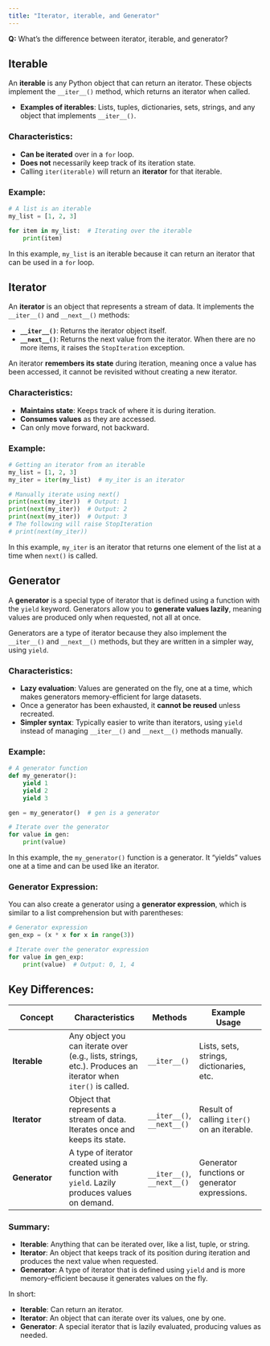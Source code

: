 ```yaml
---
title: "Iterator, iterable, and Generator"
---
```


::: {.callout-note appearance="minimal"}

**Q:** What's the difference between iterator, iterable, and generator?
:::


## Iterable

An **iterable** is any Python object that can return an iterator. These objects implement the `__iter__()` method, which returns an iterator when called. 

- **Examples of iterables**: Lists, tuples, dictionaries, sets, strings, and any object that implements `__iter__()`.
  
### Characteristics:

- **Can be iterated** over in a `for` loop.
- **Does not** necessarily keep track of its iteration state.
- Calling `iter(iterable)` will return an **iterator** for that iterable.

### Example:

```python
# A list is an iterable
my_list = [1, 2, 3]

for item in my_list:  # Iterating over the iterable
    print(item)
```

In this example, `my_list` is an iterable because it can return an iterator that can be used in a `for` loop.

## Iterator

An **iterator** is an object that represents a stream of data. It implements the `__iter__()` and `__next__()` methods:

- **`__iter__()`**: Returns the iterator object itself.
- **`__next__()`**: Returns the next value from the iterator. When there are no more items, it raises the `StopIteration` exception.

An iterator **remembers its state** during iteration, meaning once a value has been accessed, it cannot be revisited without creating a new iterator.

### Characteristics:

- **Maintains state**: Keeps track of where it is during iteration.
- **Consumes values** as they are accessed.
- Can only move forward, not backward.

### Example:

```python
# Getting an iterator from an iterable
my_list = [1, 2, 3]
my_iter = iter(my_list)  # my_iter is an iterator

# Manually iterate using next()
print(next(my_iter))  # Output: 1
print(next(my_iter))  # Output: 2
print(next(my_iter))  # Output: 3
# The following will raise StopIteration
# print(next(my_iter))
```

In this example, `my_iter` is an iterator that returns one element of the list at a time when `next()` is called.

## Generator

A **generator** is a special type of iterator that is defined using a function with the `yield` keyword. Generators allow you to **generate values lazily**, meaning values are produced only when requested, not all at once.

Generators are a type of iterator because they also implement the `__iter__()` and `__next__()` methods, but they are written in a simpler way, using `yield`.

### Characteristics:

- **Lazy evaluation**: Values are generated on the fly, one at a time, which makes generators memory-efficient for large datasets.
- Once a generator has been exhausted, it **cannot be reused** unless recreated.
- **Simpler syntax**: Typically easier to write than iterators, using `yield` instead of managing `__iter__()` and `__next__()` methods manually.

### Example:

```python
# A generator function
def my_generator():
    yield 1
    yield 2
    yield 3

gen = my_generator()  # gen is a generator

# Iterate over the generator
for value in gen:
    print(value)
```

In this example, the `my_generator()` function is a generator. It "yields" values one at a time and can be used like an iterator.

### Generator Expression:

You can also create a generator using a **generator expression**, which is similar to a list comprehension but with parentheses:

```python
# Generator expression
gen_exp = (x * x for x in range(3))

# Iterate over the generator expression
for value in gen_exp:
    print(value)  # Output: 0, 1, 4
```

## Key Differences:

| Concept     | Characteristics | Methods | Example Usage |
|-------------|------------------|---------|---------------|
| **Iterable** | Any object you can iterate over (e.g., lists, strings, etc.). Produces an iterator when `iter()` is called. | `__iter__()` | Lists, sets, strings, dictionaries, etc. |
| **Iterator** | Object that represents a stream of data. Iterates once and keeps its state. | `__iter__()`, `__next__()` | Result of calling `iter()` on an iterable. |
| **Generator** | A type of iterator created using a function with `yield`. Lazily produces values on demand. | `__iter__()`, `__next__()` | Generator functions or generator expressions. |

### Summary:

- **Iterable**: Anything that can be iterated over, like a list, tuple, or string.
- **Iterator**: An object that keeps track of its position during iteration and produces the next value when requested.
- **Generator**: A type of iterator that is defined using `yield` and is more memory-efficient because it generates values on the fly.

In short:

- **Iterable**: Can return an iterator.
- **Iterator**: An object that can iterate over its values, one by one.
- **Generator**: A special iterator that is lazily evaluated, producing values as needed.